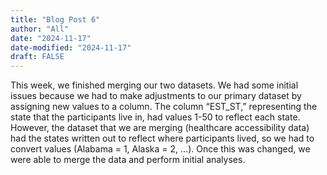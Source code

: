 ```yaml
---
title: "Blog Post 6"
author: "All"
date: "2024-11-17"
date-modified: "2024-11-17"
draft: FALSE
---
```


This week, we finished merging our two datasets. We had some initial issues because we had to make adjustments to our primary dataset by assigning new values to a column. The column “EST_ST,” representing the state that the participants live in, had values 1-50 to reflect each state. However, the dataset that we are merging (healthcare accessibility data) had the states written out to reflect where participants lived, so we had to convert values (Alabama = 1, Alaska = 2, …).  Once this was changed, we were able to merge the data and perform initial analyses.
